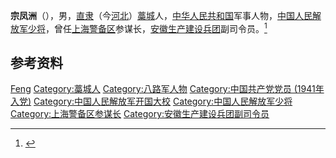 '''宗凤洲'''（{{bd|1912年||2009年}}），男，[[直隶|直隶]]（今[[河北|河北]]）[[藁城|藁城]]人，[[中华人民共和国|中华人民共和国]]军事人物，[[中国人民解放军少将|中国人民解放军少将]]，曾任[[上海警备区|上海警备区]]参谋长，[[安徽生产建设兵团|安徽生产建设兵团]]副司令员。<ref>{{Cite book|title=中华军事人物大辞典|author=吴如蒿著; 陈策才, 张光彩, 赵功德等副主编|publisher=新华出版社|year=1989|isbn=|location=北京|pages=}}</ref>

== 参考资料 ==
{{reflist}}

{{中国人物小作品}}

{{Authority control}}
{{DEFAULTSORT:Zong宗}}
[[Category:宗姓|Feng]]
[[Category:藁城人|Category:藁城人]]
[[Category:八路军人物|Category:八路军人物]]
[[Category:中国共产党党员_(1941年入党)|Category:中国共产党党员 (1941年入党)]]
[[Category:中国人民解放军开国大校|Category:中国人民解放军开国大校]]
[[Category:中国人民解放军少将|Category:中国人民解放军少将]]
[[Category:上海警备区参谋长|Category:上海警备区参谋长]]
[[Category:安徽生产建设兵团副司令员|Category:安徽生产建设兵团副司令员]]